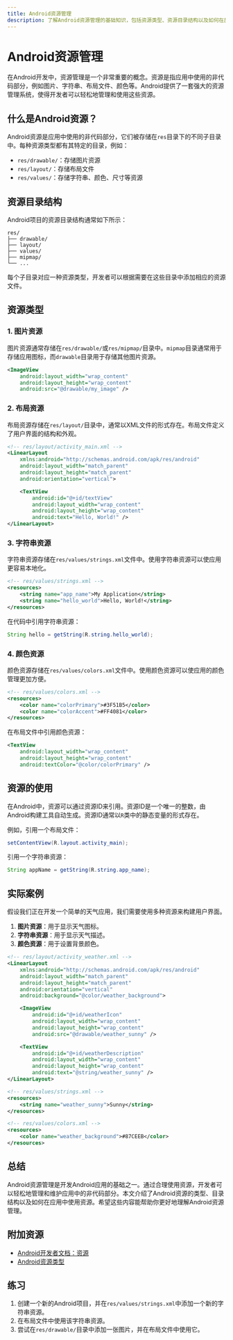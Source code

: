 ```yaml
---
title: Android资源管理
description: 了解Android资源管理的基础知识，包括资源类型、资源目录结构以及如何在应用中使用资源。
---
```


# Android资源管理

在Android开发中，资源管理是一个非常重要的概念。资源是指应用中使用的非代码部分，例如图片、字符串、布局文件、颜色等。Android提供了一套强大的资源管理系统，使得开发者可以轻松地管理和使用这些资源。

## 什么是Android资源？

Android资源是应用中使用的非代码部分，它们被存储在`res`目录下的不同子目录中。每种资源类型都有其特定的目录，例如：

- `res/drawable/`：存储图片资源
- `res/layout/`：存储布局文件
- `res/values/`：存储字符串、颜色、尺寸等资源

## 资源目录结构

Android项目的资源目录结构通常如下所示：

```
res/
├── drawable/
├── layout/
├── values/
├── mipmap/
└── ...
```

每个子目录对应一种资源类型，开发者可以根据需要在这些目录中添加相应的资源文件。

## 资源类型

### 1. 图片资源

图片资源通常存储在`res/drawable/`或`res/mipmap/`目录中。`mipmap`目录通常用于存储应用图标，而`drawable`目录用于存储其他图片资源。

```xml
<ImageView
    android:layout_width="wrap_content"
    android:layout_height="wrap_content"
    android:src="@drawable/my_image" />
```

### 2. 布局资源

布局资源存储在`res/layout/`目录中，通常以XML文件的形式存在。布局文件定义了用户界面的结构和外观。

```xml
<!-- res/layout/activity_main.xml -->
<LinearLayout
    xmlns:android="http://schemas.android.com/apk/res/android"
    android:layout_width="match_parent"
    android:layout_height="match_parent"
    android:orientation="vertical">

    <TextView
        android:id="@+id/textView"
        android:layout_width="wrap_content"
        android:layout_height="wrap_content"
        android:text="Hello, World!" />
</LinearLayout>
```

### 3. 字符串资源

字符串资源存储在`res/values/strings.xml`文件中。使用字符串资源可以使应用更容易本地化。

```xml
<!-- res/values/strings.xml -->
<resources>
    <string name="app_name">My Application</string>
    <string name="hello_world">Hello, World!</string>
</resources>
```

在代码中引用字符串资源：

```java
String hello = getString(R.string.hello_world);
```

### 4. 颜色资源

颜色资源存储在`res/values/colors.xml`文件中。使用颜色资源可以使应用的颜色管理更加方便。

```xml
<!-- res/values/colors.xml -->
<resources>
    <color name="colorPrimary">#3F51B5</color>
    <color name="colorAccent">#FF4081</color>
</resources>
```

在布局文件中引用颜色资源：

```xml
<TextView
    android:layout_width="wrap_content"
    android:layout_height="wrap_content"
    android:textColor="@color/colorPrimary" />
```

## 资源的使用

在Android中，资源可以通过资源ID来引用。资源ID是一个唯一的整数，由Android构建工具自动生成。资源ID通常以`R`类中的静态变量的形式存在。

例如，引用一个布局文件：

```java
setContentView(R.layout.activity_main);
```

引用一个字符串资源：

```java
String appName = getString(R.string.app_name);
```

## 实际案例

假设我们正在开发一个简单的天气应用，我们需要使用多种资源来构建用户界面。

1. **图片资源**：用于显示天气图标。
2. **字符串资源**：用于显示天气描述。
3. **颜色资源**：用于设置背景颜色。

```xml
<!-- res/layout/activity_weather.xml -->
<LinearLayout
    xmlns:android="http://schemas.android.com/apk/res/android"
    android:layout_width="match_parent"
    android:layout_height="match_parent"
    android:orientation="vertical"
    android:background="@color/weather_background">

    <ImageView
        android:id="@+id/weatherIcon"
        android:layout_width="wrap_content"
        android:layout_height="wrap_content"
        android:src="@drawable/weather_sunny" />

    <TextView
        android:id="@+id/weatherDescription"
        android:layout_width="wrap_content"
        android:layout_height="wrap_content"
        android:text="@string/weather_sunny" />
</LinearLayout>
```

```xml
<!-- res/values/strings.xml -->
<resources>
    <string name="weather_sunny">Sunny</string>
</resources>
```

```xml
<!-- res/values/colors.xml -->
<resources>
    <color name="weather_background">#87CEEB</color>
</resources>
```

## 总结

Android资源管理是开发Android应用的基础之一。通过合理使用资源，开发者可以轻松地管理和维护应用中的非代码部分。本文介绍了Android资源的类型、目录结构以及如何在应用中使用资源。希望这些内容能帮助你更好地理解Android资源管理。

## 附加资源

- [Android开发者文档：资源](https://developer.android.com/guide/topics/resources)
- [Android资源类型](https://developer.android.com/guide/topics/resources/available-resources)

## 练习

1. 创建一个新的Android项目，并在`res/values/strings.xml`中添加一个新的字符串资源。
2. 在布局文件中使用该字符串资源。
3. 尝试在`res/drawable/`目录中添加一张图片，并在布局文件中使用它。
